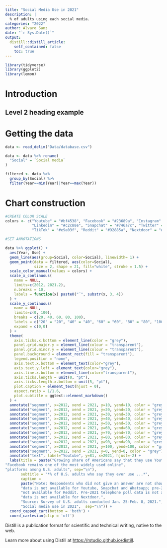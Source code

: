 ```yaml
---
title: "Social Media Use in 2021"
description: |
  % of adults using each social media.
categories: "2022" 
author: Álvaro Sanz 
date: "`r Sys.Date()`"
output:
  distill::distill_article:
    self_contained: false
    toc: true
---
```

```r

library(tidyverse)
library(ggplot2)
library(lemon)

```


# Introduction

## Level 2 heading example

# Getting the data

```r

data <- read_delim("Data/database.csv")

data <- data %>% rename(
  "Social" = `Social media`
)

filtered <- data %>% 
  group_by(Social) %>% 
  filter(Year==min(Year)|Year==max(Year))

```

# Chart construction

```r
#CREATE COLOR SCALE
colors <- c("Youtube" = "#bf4538", "Facebook" = "#23689a", "Instagram" = "#6c9acf", "Pinterest" = "#747a46",
            "Linkedin" = "#c2c88e", "Snapchat" = "#746a7c", "Twitter" = "#d1aa42", "Whatsapp" = "#253a5c",
            "TikTok" = "#e9a03f", "Reddit" = "#92885a", "Nextdoor" = "#e28377" )

#SET ANNOTATIONS

data %>% ggplot() +
  aes(Year, Use) +
  geom_line(aes(group=Social, color=Social), linewidth= 1) +
  geom_point(data = filtered, aes(color=Social),
             size = 2, shape = 21, fill="white", stroke = 1.5) +
  scale_color_manual(values = colors) +
  scale_x_continuous(
    name = NULL,
    limits=c(2012, 2021.2),
    n.breaks = 10,
    labels = function(x) paste0("´", substr(x, 3, 4))
  ) +
  scale_y_continuous(
    name = NULL,
    limits=c(0, 100),
    breaks = c(20, 40, 60, 80, 100),
    labels = c("20" = "20", "40" = "40", "60" = "60", "80" = "80", "100" = "100%"),
    expand = c(0,0)
  ) +
  theme(
    axis.ticks.x.bottom = element_line(color = "grey"),
    panel.grid.major.y = element_line(colour = "transparent"),
    panel.grid.minor.y = element_line(colour = "transparent"),
    panel.background = element_rect(fill = "transparent"),
    legend.position = "none",
    axis.text.x.bottom = element_text(color="grey"),
    axis.text.y.left = element_text(color="grey"),
    axis.line.x.bottom = element_line(color="transparent"),
    axis.ticks.length = unit(0, "pt"),
    axis.ticks.length.x.bottom = unit(5, "pt"),
    plot.caption = element_text(hjust = 0),
    aspect.ratio = 1/1.6,
    plot.subtitle = ggtext::element_markdown()
  ) +
  annotate("segment", x=2012, xend = 2021, y=10, yend=10, color = "grey", linetype="dotted") +
  annotate("segment", x=2012, xend = 2021, y=20, yend=20, color = "grey", linetype="dotted") +
  annotate("segment", x=2012, xend = 2021, y=30, yend=30, color = "grey", linetype="dotted") +
  annotate("segment", x=2012, xend = 2021, y=40, yend=40, color = "grey", linetype="dotted") +
  annotate("segment", x=2012, xend = 2021, y=50, yend=50, color = "grey", linetype="dotted") +
  annotate("segment", x=2012, xend = 2021, y=60, yend=60, color = "grey", linetype="dotted") +
  annotate("segment", x=2012, xend = 2021, y=70, yend=70, color = "grey", linetype="dotted") +
  annotate("segment", x=2012, xend = 2021, y=80, yend=80, color = "grey", linetype="dotted") +
  annotate("segment", x=2012, xend = 2021, y=90, yend=90, color = "grey", linetype="dotted") +
  annotate("segment", x=2012, xend = 2021, y=100, yend=100, color = "grey", linetype="dotted") +
  annotate("segment", x=2012, xend = 2021, y=0, yend=0, color = "grey") +
  annotate("text", label="Youtube", y=81, x=2021, hjust=-2) +
  labs(title = paste("Growing share of Americans say that they use Youtube;", 
"Facebook remains one of the most widely used online",
"platforms among U.S. adults", sep="\n"),
       subtitle = "*% of U.S. adults who say they ever use ...*",
       caption = 
       paste("Note: Respondents who did not give an answer are not shown. Pre-2018 telephone poll",
       "data is not available for Youtube, Snapchat and Whatsapp; pre-2019 telephone poll data is",
       "not available for Reddit. Pre-2021 telephone poll data is not available for TikTok. Trend",
       "data is not available for Nextdoor.",
       "Source: Survey of U.S. adults conducted Jan. 25-Feb. 8, 2021.", 
       "Social media use in 2021",  sep="\n")) +
  coord_capped_cart(bottom = 'both') +
  coord_cartesian(clip = 'off')

```


Distill is a publication format for scientific and technical writing, native to the web.

Learn more about using Distill at <https://rstudio.github.io/distill>.


